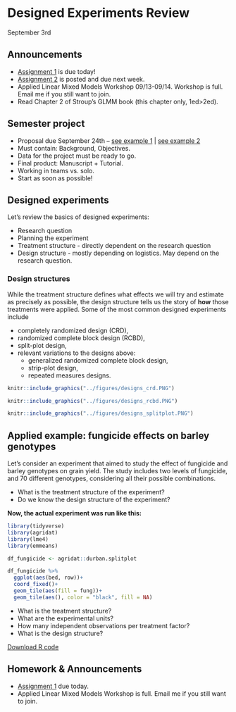 # Designed Experiments Review      
September 3rd   

## Announcements

- [Assignment 1](https://stat870.github.io/fall2025/assignments/Assignment1_YourLastName.pdf) is due today! 
- [Assignment 2](https://stat870.github.io/fall2025/assignments/Assignment2_YourLastName.pdf) is posted and due next week. 
- Applied Linear Mixed Models Workshop 09/13-09/14. Workshop is full. Email me if you still want to join.  
- Read Chapter 2 of Stroup's GLMM book (this chapter only, 1ed>2ed).  

## Semester project 

- Proposal due September 24th -- [see example 1](https://stat870.github.io/fall2025/assignments/proposal_example.pdf) | [see example 2](https://stat870.github.io/fall2025/assignments/proposal_example2.pdf)
- Must contain: Background, Objectives.  
- Data for the project must be ready to go. 
- Final product: Manuscript + Tutorial. 
- Working in teams vs. solo. 
- Start as soon as possible! 

## Designed experiments  

Let's review the basics of designed experiments:  

- Research question 
- Planning the experiment  
- Treatment structure - directly dependent on the research question 
- Design structure - mostly depending on logistics. May depend on the research question. 

### Design structures  

While the treatment structure defines what effects we will try and estimate as precisely as possible, the design structure tells us the story of **how** those treatments were applied. 
Some of the most common designed experiments include 

- completely randomized design (CRD), 
- randomized complete block design (RCBD), 
- split-plot design, 
- relevant variations to the designs above:  
  - generalized randomized complete block design, 
  - strip-plot design, 
  - repeated measures designs. 

```r
knitr::include_graphics("../figures/designs_crd.PNG")
```


```r
knitr::include_graphics("../figures/designs_rcbd.PNG")
```


```r
knitr::include_graphics("../figures/designs_splitplot.PNG")
```


## Applied example: fungicide effects on barley genotypes   

Let's consider an experiment that aimed to study the effect of fungicide and barley genotypes on grain yield. The study includes two levels of fungicide, and 70 different genotypes, considering all their possible combinations. 

- What is the treatment structure of the experiment?
- Do we know the design structure of the experiment?

**Now, the actual experiment was run like this:** 

```r
library(tidyverse)
library(agridat)
library(lme4)
library(emmeans)
```

```r
df_fungicide <- agridat::durban.splitplot

df_fungicide %>% 
  ggplot(aes(bed, row))+
  coord_fixed()+
  geom_tile(aes(fill = fung))+
  geom_tile(aes(), color = "black", fill = NA)
```

- What is the treatment structure? 
- What are the experimental units? 
- How many independent observations per treatment factor? 
- What is the design structure? 


[Download R code](../scripts/09032025_splitplot.Rmd)

## Homework & Announcements  

- [Assignment 1](https://stat870.github.io/fall2025/assignments/Assignment1_YourLastName.pdf) due today. 
- Applied Linear Mixed Models Workshop is full. Email me if you still want to join. 
